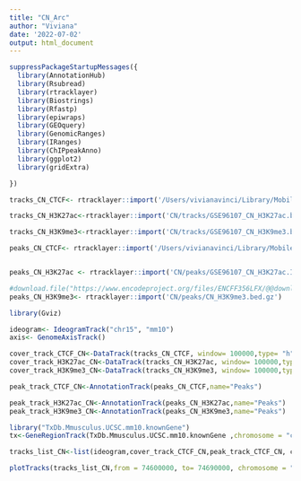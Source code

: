 ```yaml
---
title: "CN_Arc"
author: "Viviana"
date: '2022-07-02'
output: html_document
---
```




```r
suppressPackageStartupMessages({
  library(AnnotationHub)
  library(Rsubread)
  library(rtracklayer)
  library(Biostrings)
  library(Rfastp)
  library(epiwraps)
  library(GEOquery)
  library(GenomicRanges)
  library(IRanges)
  library(ChIPpeakAnno)
  library(ggplot2)
  library(gridExtra)

})

```


```r

tracks_CN_CTCF<- rtracklayer::import('/Users/vivianavinci/Library/Mobile Documents/com~apple~CloudDocs/Desktop/_ETH/SP 2022/BIOINFORMATICS/Project /CN/tracks/GSE96107_CN_CTCF.bw')

tracks_CN_H3K27ac<-rtracklayer::import('CN/tracks/GSE96107_CN_H3K27ac.bw')

tracks_CN_H3K9me3<-rtracklayer::import('CN/tracks/GSE96107_CN_H3K9me3.bw')

peaks_CN_CTCF<- rtracklayer::import('/Users/vivianavinci/Library/Mobile Documents/com~apple~CloudDocs/Desktop/_ETH/SP 2022/BIOINFORMATICS/Project /CN/peaks/GSE96107_CN_CTCF.IDR0.05.filt.narrowPeak')


peaks_CN_H3K27ac <- rtracklayer::import('CN/peaks/GSE96107_CN_H3K27ac.IDR0.05.filt.narrowPeak')

#download.file("https://www.encodeproject.org/files/ENCFF356LFX/@@download/ENCFF356LFX.bed.gz" , dest="CN/peaks/CN_H3K9me3.bed.gz")
peaks_CN_H3K9me3<- rtracklayer::import('CN/peaks/CN_H3K9me3.bed.gz')

```



```r
library(Gviz)

ideogram<- IdeogramTrack("chr15", "mm10")
axis<- GenomeAxisTrack()

cover_track_CTCF_CN<-DataTrack(tracks_CN_CTCF, window= 100000,type= "h", name="CTCF", col="blue", ylim = c(0,2))
cover_track_H3K27ac_CN<-DataTrack(tracks_CN_H3K27ac, window= 100000,type= "h", name="H3K27ac", col="purple", ylim = c(0,2))
cover_track_H3K9me3_CN<-DataTrack(tracks_CN_H3K9me3, window= 100000,type= "h", name="H3K9me3", col="pink", ylim = c(0,2) )

peak_track_CTCF_CN<-AnnotationTrack(peaks_CN_CTCF,name="Peaks")

peak_track_H3K27ac_CN<-AnnotationTrack(peaks_CN_H3K27ac,name="Peaks")
peak_track_H3K9me3_CN<-AnnotationTrack(peaks_CN_H3K9me3,name="Peaks")

library("TxDb.Mmusculus.UCSC.mm10.knownGene")
tx<-GeneRegionTrack(TxDb.Mmusculus.UCSC.mm10.knownGene ,chromosome = "chr15",start  = 74600000, end= 74690000, name="Genes")

tracks_list_CN<-list(ideogram,cover_track_CTCF_CN,peak_track_CTCF_CN, cover_track_H3K27ac_CN, peak_track_H3K27ac_CN, cover_track_H3K9me3_CN,peak_track_H3K9me3_CN, tx, axis)
```


```r

plotTracks(tracks_list_CN,from = 74600000, to= 74690000, chromosome = "chr15",main= "ChipSeq around Arc in cortical Neurons",cex.main=1.5)
```
